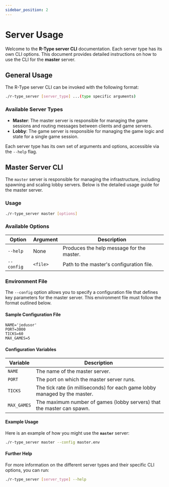 ```yaml
---
sidebar_position: 2
---
```


# Server Usage
Welcome to the **R-Type server CLI** documentation. Each server type has its own CLI options.
This document provides detailed instructions on how to use the CLI for the **master** server.

## General Usage
The R-Type server CLI can be invoked with the following format:
```bash
./r-type_server [server_type] ...(type specific arguments)
```

### Available Server Types

- **Master**: The master server is responsible for managing the game sessions and routing messages between clients and game servers.
- **Lobby**: The game server is responsible for managing the game logic and state for a single game session.

Each server type has its own set of arguments and options, accessible via the ``--help`` flag.

## Master Server CLI

The ``master`` server is responsible for managing the infrastructure,
including spawning and scaling lobby servers. Below is the detailed usage guide for the master server.

### Usage
```bash
./r-type_server master [options]
```

### Available Options
| Option     | Argument | Description                               |
|------------|----------|-------------------------------------------|
| `--help`   | None     | Produces the help message for the master. |
| `--config` | `<file>` | Path to the master's configuration file.  |

### Environment File
The ``--config`` option allows you to specify a configuration file that defines
key parameters for the master server. This environment file must follow the format outlined below.

#### Sample Configuration File
```dotenv
NAME='jedusor'
PORT=3000
TICKS=60
MAX_GAMES=5
```

#### Configuration Variables
| Variable    | Description                                                                |
|-------------|----------------------------------------------------------------------------|
| `NAME`      | The name of the master server.                                             |
| `PORT`      | The port on which the master server runs.                                  |
| `TICKS`     | The tick rate (in milliseconds) for each game lobby managed by the master. |
| `MAX_GAMES` | The maximum number of games (lobby servers) that the master can spawn.     |

#### Example Usage
Here is an example of how you might use the **``master``** server:


```bash
./r-type_server master --config master.env
```

#### Further Help
For more information on the different server types and their specific CLI options, you can run:

```bash
./r-type_server [server_type] --help
```
